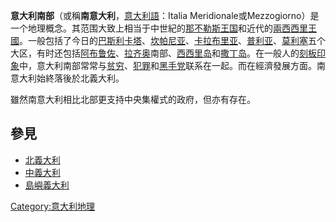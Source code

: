 {{infobox settlement
| name                            = 義大利南部
| native_name                     = Mezzogiorno
| native_name_lang                = it
| image_map                       = File:Mezzogiorno.svg
| map_alt                         = Map of Italy, highlighting southern Italy, highlighting central Italy
| subdivision_type                = 國家
| subdivision_name                = [[義大利|義大利]]
| parts_type                      = [[大區_(義大利)|大區]]
| p1                              = {{Flag|Abruzzo}} 
| p2                              = {{Flag|Apulia}}
| p3                              = {{Flag|Basilicata}} 
| p4                              = {{Flag|Calabria}}
| p5                              = {{Flag|Campania}} 
| p6                              = {{Flag|Molise}}
| p7                              = {{flag|Sardinia}}
| p8                              = {{flag|Sicily}}
| blank_name                      = 語言
| blank_info                      =  
| blank1_name                     =  – 官方語言
| blank1_info                     = [[義大利語|義大利語]]
| blank2_name                     =  – 歷史上的語言少數群體
| blank2_info                     = {{unbulleted list
|{{le|阿爾貝雷什語|Arbëresh language}}
|[[加泰羅尼亞語|加泰羅尼亞語]]
|[[希臘-卡拉布里亞方言|希臘-卡拉布里亞方言]]
|[[法蘭克-普羅旺斯語|法蘭克-普羅旺斯語]]
|{{le|格里科方言|Griko dialect}}
|[[奧克語|奧克語]]
|[[薩丁尼亞語|薩丁尼亞語]]
|[[斯拉沃莫利薩諾語|斯拉沃莫利薩諾語]]
}}
| area_total_km2                  = 123024
| population_est                  = 20,637,360
| population_footnotes            = <ref>{{Cite web|url=http://www.demo.istat.it/bilmens2019gen/index.html|title=Statistiche demografiche ISTAT|website=www.demo.istat.it|access-date=2022-06-15|archive-date=2020-12-17|archive-url=https://web.archive.org/web/20201217181039/http://demo.istat.it/bilmens2019gen/index.html}}</ref>
| pop_est_as_of                   = 2019
}}
'''意大利南部'''（或稱'''南意大利'''，[[意大利語|意大利語]]：Italia Meridionale或Mezzogiorno）是一个地理概念。其范围大致上相当于中世紀的[[那不勒斯王国|那不勒斯王国]]和近代的[[兩西西里王國|兩西西里王國]]。一般包括了今日的[[巴斯利卡塔|巴斯利卡塔]]、[[坎帕尼亚|坎帕尼亚]]、[[卡拉布里亚|卡拉布里亚]]、[[普利亚|普利亚]]、[[莫利塞|莫利塞]]五个大区，有时还包括[[阿布鲁佐|阿布鲁佐]]、[[拉齐奥|拉齐奥]]南部、[[西西里岛|西西里岛]]和[[撒丁岛|撒丁岛]]。在一般人的[[刻板印象|刻板印象]]中，意大利南部常常与[[贫穷|贫穷]]、[[犯罪|犯罪]]和[[黑手党|黑手党]]联系在一起。而在經濟發展方面。南意大利始終落後於北義大利。 

雖然南意大利相比北部更支持中央集權式的政府，但亦有{{link-en|南意大利自治運動|Southern Italy autonomist movements}}存在。

==參見==
*[[北義大利|北義大利]]
*[[中義大利|中義大利]]
*[[島嶼義大利|島嶼義大利]]

{{Italy_topics}}
{{DEFAULTSORT:Mezzogiorno}}
{{Italy-geo-stub}}

[[Category:意大利地理|Category:意大利地理]]